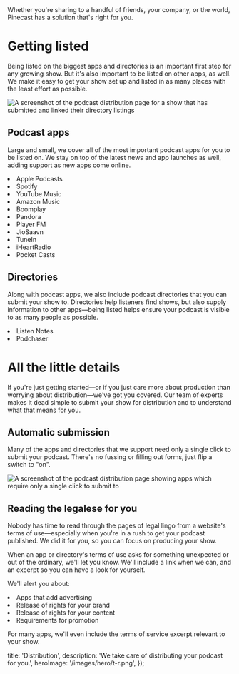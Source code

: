 
<Intro>
  Whether you're sharing to a handful of friends, your company, or the world, Pinecast has a solution that's right for you.
</Intro>

# Getting listed

Being listed on the biggest apps and directories is an important first step for any growing show. But it's also important to be listed on other apps, as well. We make it easy to get your show set up and listed in as many places with the least effort as possible.

![A screenshot of the podcast distribution page for a show that has submitted and linked their directory listings](/images/content/features/distribution-apps.png)

## Podcast apps

Large and small, we cover all of the most important podcast apps for you to be listed on. We stay on top of the latest news and app launches as well, adding support as new apps come online.

<ChecksList>
  <li>Apple Podcasts</li>
  <li>Spotify</li>
  <li>YouTube Music</li>
  <li>Amazon Music</li>
  <li>Boomplay</li>
  <li>Pandora</li>
  <li>Player FM</li>
  <li>JioSaavn</li>
  <li>TuneIn</li>
  <li>iHeartRadio</li>
  <li>Pocket Casts</li>
</ChecksList>

## Directories

Along with podcast apps, we also include podcast directories that you can submit your show to. Directories help listeners find shows, but also supply information to other apps—being listed helps ensure your podcast is visible to as many people as possible.

<ChecksList>
  <li>Listen Notes</li>
  <li>Podchaser</li>
</ChecksList>

# All the little details

If you're just getting started—or if you just care more about production than worrying about distribution—we've got you covered. Our team of experts makes it dead simple to submit your show for distribution and to understand what that means for you.

## Automatic submission

Many of the apps and directories that we support need only a single click to submit your podcast. There's no fussing or filling out forms, just flip a switch to "on".

![A screenshot of the podcast distribution page showing apps which require only a single click to submit to](/images/content/features/distribution-apps-unsubmitted.png)

## Reading the legalese for you

Nobody has time to read through the pages of legal lingo from a website's terms of use—especially when you're in a rush to get your podcast published. We did it for you, so you can focus on producing your show.

When an app or directory's terms of use asks for something unexpected or out of the ordinary, we'll let you know. We'll include a link when we can, and an excerpt so you can have a look for yourself.

We'll alert you about:

<ChecksList>
  <li>Apps that add advertising</li>
  <li>Release of rights for your brand</li>
  <li>Release of rights for your content</li>
  <li>Requirements for promotion</li>
</ChecksList>

For many apps, we'll even include the terms of service excerpt relevant to your show.


  title: 'Distribution',
  description: 'We take care of distributing your podcast for you.',
  heroImage: '/images/hero/t-r.png',
});
